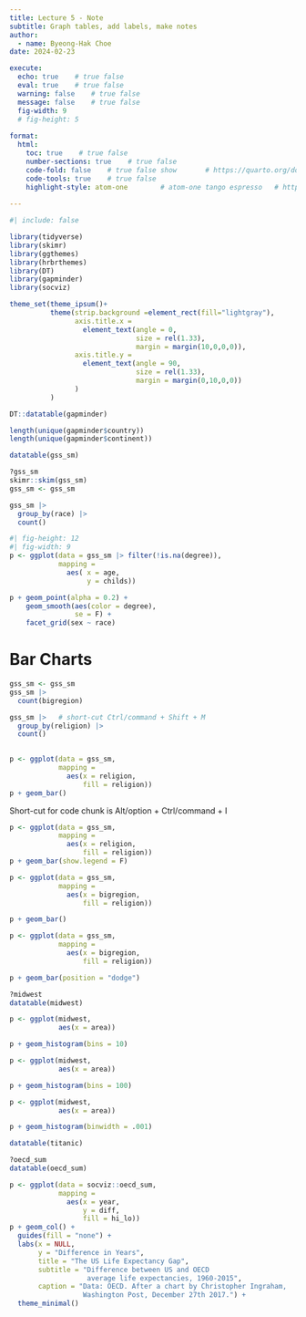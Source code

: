 ```yaml
---
title: Lecture 5 - Note
subtitle: Graph tables, add labels, make notes
author: 
  - name: Byeong-Hak Choe
date: 2024-02-23

execute: 
  echo: true    # true false
  eval: true    # true false
  warning: false    # true false
  message: false    # true false
  fig-width: 9
  # fig-height: 5
  
format: 
  html:
    toc: true    # true false
    number-sections: true    # true false
    code-fold: false    # true false show       # https://quarto.org/docs/output-formats/html-code.html
    code-tools: true    # true false
    highlight-style: atom-one        # atom-one tango espresso   # https://quarto.org/docs/output-formats/html-code.html#highlighting
    
---
```



```r
#| include: false

library(tidyverse)
library(skimr)
library(ggthemes)
library(hrbrthemes)
library(DT)
library(gapminder)
library(socviz)

theme_set(theme_ipsum()+
          theme(strip.background =element_rect(fill="lightgray"),
                axis.title.x = 
                  element_text(angle = 0,
                               size = rel(1.33),
                               margin = margin(10,0,0,0)),
                axis.title.y = 
                  element_text(angle = 90,
                               size = rel(1.33),
                               margin = margin(0,10,0,0))
                )
          )
```


```r
DT::datatable(gapminder)
```


```r
length(unique(gapminder$country))
length(unique(gapminder$continent))

```


```r
datatable(gss_sm)
```



```r
?gss_sm
skimr::skim(gss_sm)
gss_sm <- gss_sm
```


```r
gss_sm |> 
  group_by(race) |> 
  count()
```


```r
#| fig-height: 12
#| fig-width: 9
p <- ggplot(data = gss_sm |> filter(!is.na(degree)),
            mapping = 
              aes( x = age, 
                   y = childs))

p + geom_point(alpha = 0.2) +
    geom_smooth(aes(color = degree),
                se = F) +
    facet_grid(sex ~ race)
```


# Bar Charts

```r
gss_sm <- gss_sm
gss_sm |> 
  count(bigregion)
```

```r
gss_sm |>   # short-cut Ctrl/command + Shift + M
  group_by(religion) |> 
  count()
  
```


```r
p <- ggplot(data = gss_sm,
            mapping = 
              aes(x = religion, 
                  fill = religion))
p + geom_bar() 
```

Short-cut for code chunk is Alt/option + Ctrl/command + I

```r
p <- ggplot(data = gss_sm,
            mapping = 
              aes(x = religion, 
                  fill = religion))
p + geom_bar(show.legend = F) 
```

```r
p <- ggplot(data = gss_sm,
            mapping = 
              aes(x = bigregion, 
                  fill = religion))

p + geom_bar()
```

```r
p <- ggplot(data = gss_sm,
            mapping = 
              aes(x = bigregion, 
                  fill = religion))

p + geom_bar(position = "dodge")
```

```r
?midwest
datatable(midwest)
```



```r
p <- ggplot(midwest,
            aes(x = area))

p + geom_histogram(bins = 10)
```


```r
p <- ggplot(midwest,
            aes(x = area))

p + geom_histogram(bins = 100)
```




```r
p <- ggplot(midwest,
            aes(x = area))

p + geom_histogram(binwidth = .001)
```


```r
datatable(titanic)
```



```r
?oecd_sum
datatable(oecd_sum)
```




```r
p <- ggplot(data = socviz::oecd_sum,
            mapping = 
              aes(x = year, 
                  y = diff, 
                  fill = hi_lo))
p + geom_col() + 
  guides(fill = "none") +
  labs(x = NULL, 
       y = "Difference in Years",
       title = "The US Life Expectancy Gap",
       subtitle = "Difference between US and OECD
                   average life expectancies, 1960-2015",
       caption = "Data: OECD. After a chart by Christopher Ingraham,
                  Washington Post, December 27th 2017.") +
  theme_minimal()
```


